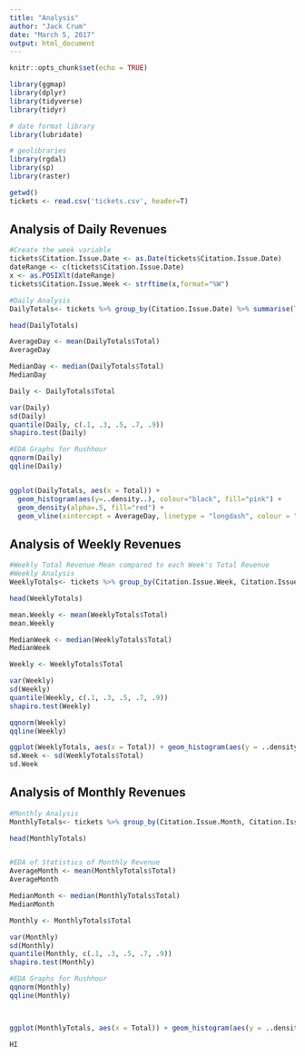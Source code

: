 ```yaml
---
title: "Analysis"
author: "Jack Crum"
date: "March 5, 2017"
output: html_document
---
```


```r
knitr::opts_chunk$set(echo = TRUE)

library(ggmap)
library(dplyr)
library(tidyverse)
library(tidyr)

# date format library
library(lubridate)

# geolibraries
library(rgdal)
library(sp)
library(raster)
```

```r
getwd()
tickets <- read.csv('tickets.csv', header=T)
```

## Analysis of Daily Revenues

```r
#Create the week variable
tickets$Citation.Issue.Date <- as.Date(tickets$Citation.Issue.Date)
dateRange <- c(tickets$Citation.Issue.Date) 
x <- as.POSIXlt(dateRange) 
tickets$Citation.Issue.Week <- strftime(x,format="%W")

#Daily Analysis
DailyTotals<- tickets %>% group_by(Citation.Issue.Date) %>% summarise(Total = sum(Amount.Paid))

head(DailyTotals)

AverageDay <- mean(DailyTotals$Total)
AverageDay

MedianDay <- median(DailyTotals$Total)
MedianDay

Daily <- DailyTotals$Total

var(Daily)
sd(Daily)
quantile(Daily, c(.1, .3, .5, .7, .9))
shapiro.test(Daily)

#EDA Graphs for Rushhour
qqnorm(Daily)
qqline(Daily)


ggplot(DailyTotals, aes(x = Total)) + 
  geom_histogram(aes(y=..density..), colour="black", fill="pink") + 
  geom_density(alpha=.5, fill="red") + 
  geom_vline(xintercept = AverageDay, linetype = "longdash", colour = "blue") + geom_vline(xintercept = MedianDay, linetype = "twodash" , colour = "green")

```

## Analysis of Weekly Revenues

```r

#Weekly Total Revenue Mean compared to each Week's Total Revenue
#Weekly Analysis
WeeklyTotals<- tickets %>% group_by(Citation.Issue.Week, Citation.Issue.Month, Citation.Issue.Year) %>% summarise(Total = sum(Amount.Paid))

head(WeeklyTotals)

mean.Weekly <- mean(WeeklyTotals$Total)
mean.Weekly

MedianWeek <- median(WeeklyTotals$Total)
MedianWeek

Weekly <- WeeklyTotals$Total

var(Weekly)
sd(Weekly)
quantile(Weekly, c(.1, .3, .5, .7, .9))
shapiro.test(Weekly)

qqnorm(Weekly)
qqline(Weekly)

ggplot(WeeklyTotals, aes(x = Total)) + geom_histogram(aes(y = ..density..), fill = "pink", colour = "black", binwidth = 500) + geom_density(alpha=.5, fill="red") + geom_vline(xintercept = AverageWeek, linetype = "longdash", colour = "blue") + geom_vline(xintercept = MedianWeek, linetype = "twodash" , colour = "green")
sd.Week <- sd(WeeklyTotals$Total)
sd.Week


```

## Analysis of Monthly Revenues

```r
#Monthly Analysis
MonthlyTotals<- tickets %>% group_by(Citation.Issue.Month, Citation.Issue.Year) %>% summarise(Total = sum(Amount.Paid))

head(MonthlyTotals)


#EDA of Statistics of Monthly Revenue
AverageMonth <- mean(MonthlyTotals$Total)
AverageMonth

MedianMonth <- median(MonthlyTotals$Total)
MedianMonth

Monthly <- MonthlyTotals$Total

var(Monthly)
sd(Monthly)
quantile(Monthly, c(.1, .3, .5, .7, .9))
shapiro.test(Monthly)

#EDA Graphs for Rushhour
qqnorm(Monthly)
qqline(Monthly)



ggplot(MonthlyTotals, aes(x = Total)) + geom_histogram(aes(y = ..density..), fill = "pink", colour = "black", binwidth = 2000) + geom_density(alpha=.5, fill= "red") + geom_vline(xintercept = AverageMonth, linetype = "longdash", colour = "blue") + geom_vline(xintercept = MedianMonth, linetype = "twodash" , colour = "green")

```

```r
HI

```